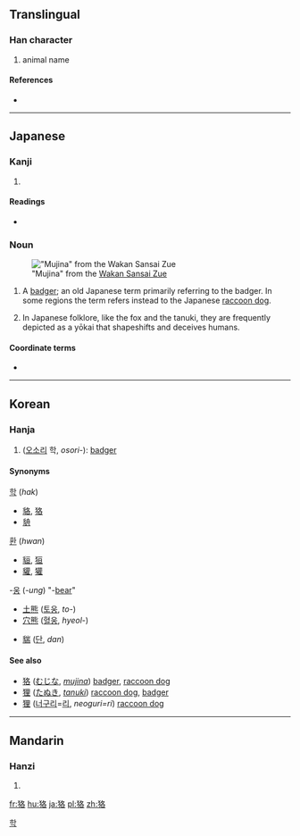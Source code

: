 {{also|貉}}
==Translingual==

===Han character===
{{Han char|rn=94|rad=犬|as=06|sn=9|four=|canj=KHHER}}

# animal name

====References====
* {{Han ref|kx=0710.060|dkj=20366|dj=1122.120|hdz=21345.060|uh=72E2|ud=29410}}

----

==Japanese==
===Kanji===
{{ja-kanji|grade=|rs=犬06|style=s|kyu=貉}}

# {{defn|lang=ja|sort=犬06}}

====Readings====
* {{ja-readings|kanon=[[かく]] (kaku)|kun=[[むじな]] ([[w:mujina|mujina]])}}

===Noun===
{{ja-noun|むじな|ムジナ}}
[[File:Ryoan Mujina.jpg|thumb|"Mujina" from the [[w:Wakan Sansai Zue|Wakan Sansai Zue]]]]

# A [[badger]]; an old Japanese term primarily referring to the badger. In some regions the term refers instead to the Japanese [[raccoon dog]].  
# {{context|mythology|lang=ja|sort=むじな}} In Japanese folklore, like the fox and the tanuki, they are frequently depicted as a yōkai that shapeshifts and deceives humans.

====Coordinate terms====
* {{ja-r|狸|たぬき}}

----

==Korean==

===Hanja===
{{ko-hanja|hangeul=학|eumhun=|rv=hak|mr=hak|y=hak}}

# ([[오소리]] 학, ''osori-''): [[badger]]

====Synonyms====
{{top3}}
; [[학]] (''hak'')
* [[貉]], [[狢]] 
* [[貈]]  
{{mid3}}
; [[환]] (''hwan'')
* [[貆]], [[狟]]
* [[貛]], [[獾]] 
{{mid3}}
; -[[웅]] (''-ung'') "-[[bear]]" 
* [[土熊]] ([[토웅]], ''to-'')
* [[穴熊]] ([[혈웅]], ''hyeol-'')
{{bottom}}
* [[貒]] ([[단]], ''dan'')

====See also====
* [[#Japanese|狢]] ([[むじな]], ''[[w:mujina|mujina]]'') [[badger]], [[raccoon dog]]
* [[狸#Japanese|狸]] ([[たぬき]], ''[[w:tanuki#Name|tanuki]]'') [[raccoon dog]], [[badger]] 
* [[狸#Korean|狸]] ([[너구리]]=[[리]], ''neoguri=ri'') [[raccoon dog]]  

[[Category:Hanja readings|학]]
 
----

==Mandarin==

===Hanzi===
{{cmn-hanzi|pin=[[hé]] ([[he2]]), [[xún]] ([[xun2]])|wg=ho<sup>2</sup>, hsün<sup>2</sup>}}

# {{defn|lang=cmn|sort=犬06}}

[[fr:狢]]
[[hu:狢]]
[[ja:狢]]
[[pl:狢]]
[[zh:狢]]